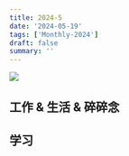 ```yaml
---
title: 2024-5
date: '2024-05-19'
tags: ['Monthly-2024']
draft: false
summary: ''
---
```



![](https://cdn.jsdelivr.net/gh/klaaay/pbed1@master/uPic/keishi_sakurai-20231229_204425-413376993_622141553312119_2943054135544095128_n.jpeg)

<TOCInlineWithSticky toc={props.toc} />

## 工作 & 生活 & 碎碎念


## 学习
